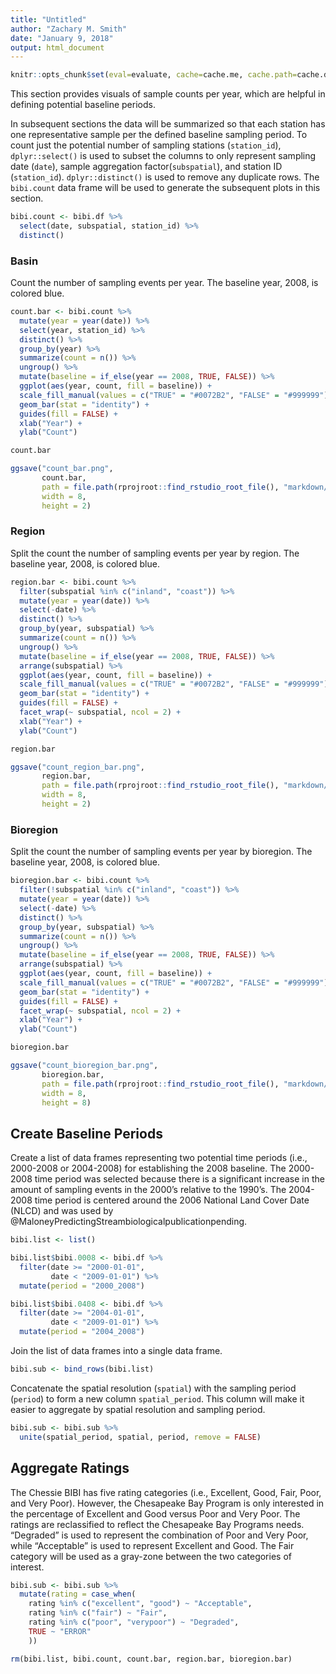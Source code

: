 ```yaml
---
title: "Untitled"
author: "Zachary M. Smith"
date: "January 9, 2018"
output: html_document
---
```


```r
knitr::opts_chunk$set(eval=evaluate, cache=cache.me, cache.path=cache.dir)
```

This section provides visuals of sample counts per year, which are helpful in defining potential baseline periods.

In subsequent sections the data will be summarized so that each station has one representative sample per the defined baseline sampling period. To count just the potential number of sampling stations (`station_id`), `dplyr::select()` is used to subset the columns to only represent sampling date (`date`), sample aggregation factor(`subspatial`), and station ID (`station_id`). `dplyr::distinct()` is used to remove any duplicate rows. The `bibi.count` data frame will be used to generate the subsequent plots in this section.
```r
bibi.count <- bibi.df %>% 
  select(date, subspatial, station_id) %>% 
  distinct()
```

### Basin

Count the number of sampling events per year. The baseline year, 2008, is colored blue.
```r
count.bar <- bibi.count %>% 
  mutate(year = year(date)) %>% 
  select(year, station_id) %>% 
  distinct() %>% 
  group_by(year) %>% 
  summarize(count = n()) %>% 
  ungroup() %>% 
  mutate(baseline = if_else(year == 2008, TRUE, FALSE)) %>% 
  ggplot(aes(year, count, fill = baseline)) +
  scale_fill_manual(values = c("TRUE" = "#0072B2", "FALSE" = "#999999")) +
  geom_bar(stat = "identity") +
  guides(fill = FALSE) +
  xlab("Year") +
  ylab("Count")

count.bar
```

```r
ggsave("count_bar.png",
       count.bar,
       path = file.path(rprojroot::find_rstudio_root_file(), "markdown/presentation/figures"),
       width = 8,
       height = 2)
```

### Region

Split the count the number of sampling events per year by region. The baseline year, 2008, is colored blue.
```r
region.bar <- bibi.count %>% 
  filter(subspatial %in% c("inland", "coast")) %>% 
  mutate(year = year(date)) %>% 
  select(-date) %>% 
  distinct() %>% 
  group_by(year, subspatial) %>% 
  summarize(count = n()) %>% 
  ungroup() %>% 
  mutate(baseline = if_else(year == 2008, TRUE, FALSE)) %>% 
  arrange(subspatial) %>% 
  ggplot(aes(year, count, fill = baseline)) +
  scale_fill_manual(values = c("TRUE" = "#0072B2", "FALSE" = "#999999")) +
  geom_bar(stat = "identity") +
  guides(fill = FALSE) +
  facet_wrap(~ subspatial, ncol = 2) +
  xlab("Year") +
  ylab("Count")

region.bar
```

```r
ggsave("count_region_bar.png",
       region.bar,
       path = file.path(rprojroot::find_rstudio_root_file(), "markdown/presentation/figures"),
       width = 8,
       height = 2)
```

### Bioregion

Split the count the number of sampling events per year by bioregion. The baseline year, 2008, is colored blue.
```r
bioregion.bar <- bibi.count %>% 
  filter(!subspatial %in% c("inland", "coast")) %>% 
  mutate(year = year(date)) %>% 
  select(-date) %>% 
  distinct() %>% 
  group_by(year, subspatial) %>% 
  summarize(count = n()) %>% 
  ungroup() %>% 
  mutate(baseline = if_else(year == 2008, TRUE, FALSE)) %>% 
  arrange(subspatial) %>% 
  ggplot(aes(year, count, fill = baseline)) +
  scale_fill_manual(values = c("TRUE" = "#0072B2", "FALSE" = "#999999")) +
  geom_bar(stat = "identity") +
  guides(fill = FALSE) +
  facet_wrap(~ subspatial, ncol = 2) +
  xlab("Year") +
  ylab("Count")

bioregion.bar
```

```r
ggsave("count_bioregion_bar.png",
       bioregion.bar,
       path = file.path(rprojroot::find_rstudio_root_file(), "markdown/presentation/figures"),
       width = 8,
       height = 8)
```

## Create Baseline Periods

Create a list of data frames representing two potential time periods (i.e., 2000-2008 or 2004-2008) for establishing the 2008 baseline. The 2000-2008 time period was selected because there is a significant increase in the amount of sampling events in the 2000's relative to the 1990's. The 2004-2008 time period is centered around the 2006 National Land Cover Date (NLCD) and was used by @MaloneyPredictingStreambiologicalpublicationpending.
```r
bibi.list <- list()

bibi.list$bibi.0008 <- bibi.df %>% 
  filter(date >= "2000-01-01",
         date < "2009-01-01") %>% 
  mutate(period = "2000_2008")

bibi.list$bibi.0408 <- bibi.df %>% 
  filter(date >= "2004-01-01",
         date < "2009-01-01") %>% 
  mutate(period = "2004_2008")
```

Join the list of data frames into a single data frame.
```r
bibi.sub <- bind_rows(bibi.list)
```

Concatenate the spatial resolution (`spatial`) with the sampling period (`period`) to form a new column `spatial_period`. This column will make it easier to aggregate by spatial resolution and sampling period.
```r
bibi.sub <- bibi.sub %>% 
  unite(spatial_period, spatial, period, remove = FALSE)
```

## Aggregate Ratings

The Chessie BIBI has five rating categories (i.e., Excellent, Good, Fair, Poor, and Very Poor). However, the Chesapeake Bay Program is only interested in the percentage of Excellent and Good versus Poor and Very Poor. The ratings are reclassified to reflect the Chesapeake Bay Programs needs. "Degraded" is used to represent the combination of Poor and Very Poor, while "Acceptable" is used to represent Excellent and Good. The Fair category will be used as a gray-zone between the two categories of interest. 
```r
bibi.sub <- bibi.sub %>% 
  mutate(rating = case_when(
    rating %in% c("excellent", "good") ~ "Acceptable",
    rating %in% c("fair") ~ "Fair",
    rating %in% c("poor", "verypoor") ~ "Degraded",
    TRUE ~ "ERROR"
    ))
```

```r
rm(bibi.list, bibi.count, count.bar, region.bar, bioregion.bar)
```


